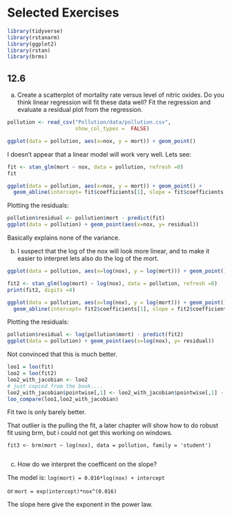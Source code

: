 # Selected Exercises
```{r}
library(tidyverse)
library(rstanarm)
library(ggplot2)
library(rstan)
library(brms)
```

## 12.6

a) Create a scatterplot of mortality rate versus level of nitric oxides. Do you think linear regression will fit these data well? Fit the regression and evaluate a residual plot from the regression.

```{r}
pollution <- read_csv("Pollution/data/pollution.csv",
                      show_col_types =  FALSE)

ggplot(data = pollution, aes(x=nox, y = mort)) + geom_point()
```
I doesn't appear that a linear model will work very well.  Lets see:

```{r}
fit <- stan_glm(mort ~ nox, data = pollution, refresh =0)
fit
```

```{r}
ggplot(data = pollution, aes(x=nox, y = mort)) + geom_point() +
  geom_abline(intercept= fit$coefficients[1], slope = fit$coefficients[2])
```

Plotting the residuals:
```{r}
pollution$residual <- pollution$mort - predict(fit)
ggplot(data = pollution) + geom_point(aes(x=nox, y= residual))
```

Basically explains none of the variance.

b) I suspect that the log of the nox will look more linear, and to make it easier to interpret lets also do the log of the mort.

```{r}
ggplot(data = pollution, aes(x=log(nox), y = log(mort))) + geom_point()

```

```{r}
fit2 <- stan_glm(log(mort) ~ log(nox), data = pollution, refresh =0)
print(fit2, digits =4)
```



```{r}
ggplot(data = pollution, aes(x=log(nox), y = log(mort))) + geom_point() +
  geom_abline(intercept= fit2$coefficients[1], slope = fit2$coefficients[2])
```


Plotting the residuals:
```{r}
pollution$residual <- log(pollution$mort) - predict(fit2)
ggplot(data = pollution) + geom_point(aes(x=log(nox), y= residual))
```

Not convinced that this is much better.

```{r}
loo1 = loo(fit)
loo2 = loo(fit2)
loo2_with_jacobian <- loo2
# just copied from the book.... 
loo2_with_jacobian$pointwise[,1] <- loo2_with_jacobian$pointwise[,1] - log(pollution$mort)
loo_compare(loo1,loo2_with_jacobian)
```

Fit two is only barely better. 

That outlier is the pulling the fit, a later chapter will show how to do robust fit using brm, but i could not get this working on windows. 


```  
fit3 <- brm(mort ~ log(nox), data = pollution, family = 'student')
 
```

c) How do we interpret the coefficent on the slope?

The model is: `log(mort) = 0.016*log(nox) + intercept`

or `mort = exp(intercept)*nox^(0.016)`

The slope here give the exponent in the power law.

 
